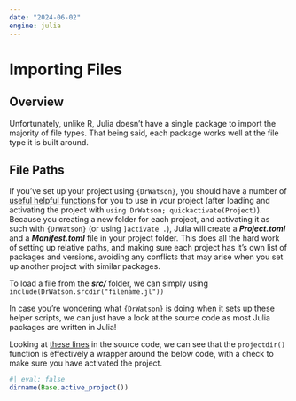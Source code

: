 ```yaml
---
date: "2024-06-02"
engine: julia
---
```


# Importing Files {.unnumbered}

## Overview

Unfortunately, unlike R, Julia doesn't have a single package to import the majority of file types.
That being said, each package works well at the file type it is built around.

## File Paths

If you've set up your project using `{DrWatson}`, you should have a number of [useful helpful functions](./new-project.qmd#drwatson-helpers) for you to use in your project (after loading and activating the project with `using DrWatson; quickactivate(Project)`).
Because you creating a new folder for each project, and activating it as such with `{DrWatson}` (or using `]activate .`), Julia will create a ***Project.toml*** and a ***Manifest.toml*** file in your project folder.
This does all the hard work of setting up relative paths, and making sure each project has it's own list of packages and versions, avoiding any conflicts that may arise when you set up another project with similar packages.

To load a file from the ***src/*** folder, we can simply using `include(DrWatson.srcdir("filename.jl"))`

::: {.callout-note}
In case you're wondering what `{DrWatson}` is doing when it sets up these helper scripts, we can just have a look at the source code as most Julia packages are written in Julia!

Looking at [these lines](https://github.com/JuliaDynamics/DrWatson.jl/blob/3f2a6cf4b1c66bbfdeaab9527c436b1d275dba7d/src/project_setup.jl#L28-L33) in the source code, we can see that the `projectdir()` function is effectively a wrapper around the below code, with a check to make sure you have activated the project.

```julia
#| eval: false
dirname(Base.active_project())
```
:::
